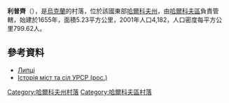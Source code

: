 {{coord|50|12|28|N|36|25|2|E|scale:100000_region:UA|display=title}}

'''利普齊'''（{{lang-uk|Липці}}），是[[烏克蘭|烏克蘭]]的村落，位於該國東部[[哈爾科夫州|哈爾科夫州]]，由[[哈爾科夫區|哈爾科夫區]]負責管轄，始建於1655年，面積5.23平方公里，2001年人口4,182，人口密度每平方公里799.62人。

==參考資料==
*[http://w1.c1.rada.gov.ua/pls/z7502/A005?rdat1=09.01.2009&rf7571=34094 Липці]{{dead link|date=2017年11月 |bot=InternetArchiveBot |fix-attempted=yes }}
* [https://web.archive.org/web/20110513110810/http://www.igsu.org.ua/Harkovskja.obl/Harxkovskij.rajon/Lipcy.html Історія міст та сіл УРСР (рос.)]

{{DEFAULTSORT:Липці}}
[[Category:哈爾科夫州村落|Category:哈爾科夫州村落]]
[[Category:哈爾科夫區村落|Category:哈爾科夫區村落]]


{{Kharkiv-geo-stub}}